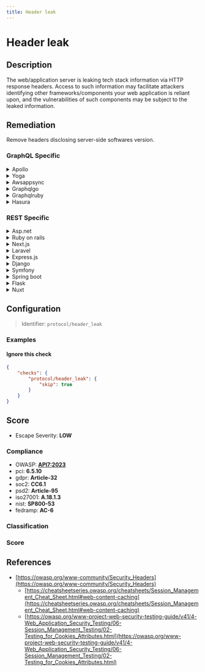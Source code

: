 ```yaml
---
title: Header leak
---
```


# Header leak

## Description

The web/application server is leaking tech stack information via HTTP response headers.
Access to such information may facilitate attackers identifying other frameworks/components your web application is reliant upon, and the vulnerabilities of such components may be subject to the leaked information.


## Remediation

Remove headers disclosing server-side softwares version.



### GraphQL Specific

<details>
    <summary>Apollo</summary>

To prevent Apollo Server from leaking tech stack information via HTTP headers, you can disable the 'ApolloServer' default headers.

</details>

<details>
    <summary>Yoga</summary>

For GraphQL Yoga, ensure that server responses do not include any unnecessary headers that may reveal stack details.

</details>

<details>
    <summary>Awsappsync</summary>

In AWS AppSync, you can manage headers through the response mapping templates to avoid leaking information.

</details>

<details>
    <summary>Graphqlgo</summary>

When using graphql-go, you should configure the HTTP server to strip out any headers that may disclose information about the backend.

</details>

<details>
    <summary>Graphqlruby</summary>

For GraphQL-Ruby, customize the middleware to exclude headers that reveal server information.

</details>

<details>
    <summary>Hasura</summary>

In Hasura, you can configure the server to prevent sending headers that give away the technology stack.

</details>


### REST Specific

<details>
    <summary>Asp.net</summary>

For ASP.NET applications, remove server information from the headers in the web.config file or through middleware.

</details>

<details>
    <summary>Ruby on rails</summary>

In Ruby on Rails, configure the application to not leak server information through headers.

</details>

<details>
    <summary>Next.js</summary>

Next.js applications should remove any headers that may disclose server details before sending the response.

</details>

<details>
    <summary>Laravel</summary>

Laravel applications can use middleware to strip out headers that reveal information about the underlying technology.

</details>

<details>
    <summary>Express.js</summary>

For Express.js, use middleware to remove headers that may leak stack information.

</details>

<details>
    <summary>Django</summary>

In Django, adjust the settings to prevent the framework from sending headers that expose server details.

</details>

<details>
    <summary>Symfony</summary>

Symfony applications should configure response headers to avoid leaking server information.

</details>

<details>
    <summary>Spring boot</summary>

Spring Boot applications can set properties to prevent the disclosure of application details in headers.

</details>

<details>
    <summary>Flask</summary>

Flask applications should remove headers in the response that may give away the technology stack.

</details>

<details>
    <summary>Nuxt</summary>

Nuxt.js applications can customize the server configuration to remove headers that leak stack information.

</details>

## Configuration

> Identifier: `protocol/header_leak`



### Examples



#### Ignore this check

```json
{
    "checks": {
        "protocol/header_leak": {
            "skip": true
        }
    }
}
```




## Score

- Escape Severity: **<span className="low-severity">LOW</span>**

### Compliance

- OWASP: **[API7:2023](https://github.com/OWASP/API-Security/blob/master/editions/2023/en/0xa7-server-side-request-forgery.md)**
- pci: **6.5.10**
- gdpr: **Article-32**
- soc2: **CC6.1**
- psd2: **Article-95**
- iso27001: **A.18.1.3**
- nist: **SP800-53**
- fedramp: **AC-6**

### Classification






### Score




## References

- [https://owasp.org/www-community/Security_Headers](https://owasp.org/www-community/Security_Headers)
  - [https://cheatsheetseries.owasp.org/cheatsheets/Session_Management_Cheat_Sheet.html#web-content-caching](https://cheatsheetseries.owasp.org/cheatsheets/Session_Management_Cheat_Sheet.html#web-content-caching)
  - [https://owasp.org/www-project-web-security-testing-guide/v41/4-Web_Application_Security_Testing/06-Session_Management_Testing/02-Testing_for_Cookies_Attributes.html](https://owasp.org/www-project-web-security-testing-guide/v41/4-Web_Application_Security_Testing/06-Session_Management_Testing/02-Testing_for_Cookies_Attributes.html)
  